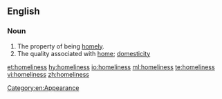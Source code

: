 ==English==

===Noun===
{{en-noun|-}}

# The property of being [[homely]].
# The quality associated with [[home]]; [[domesticity]]
[[Category:en:Appearance]]

[[et:homeliness]]
[[hy:homeliness]]
[[io:homeliness]]
[[ml:homeliness]]
[[te:homeliness]]
[[vi:homeliness]]
[[zh:homeliness]]